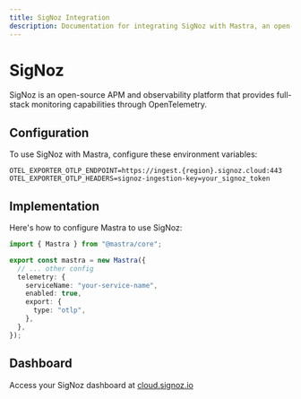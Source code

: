 ```yaml
---
title: SigNoz Integration
description: Documentation for integrating SigNoz with Mastra, an open-source APM and observability platform providing full-stack monitoring through OpenTelemetry.
---
```


# SigNoz

SigNoz is an open-source APM and observability platform that provides full-stack monitoring capabilities through OpenTelemetry.

## Configuration

To use SigNoz with Mastra, configure these environment variables:

```env
OTEL_EXPORTER_OTLP_ENDPOINT=https://ingest.{region}.signoz.cloud:443
OTEL_EXPORTER_OTLP_HEADERS=signoz-ingestion-key=your_signoz_token
```

## Implementation

Here's how to configure Mastra to use SigNoz:

```typescript
import { Mastra } from "@mastra/core";

export const mastra = new Mastra({
  // ... other config
  telemetry: {
    serviceName: "your-service-name",
    enabled: true,
    export: {
      type: "otlp",
    },
  },
});
```

## Dashboard

Access your SigNoz dashboard at [cloud.signoz.io](https://cloud.signoz.io)
